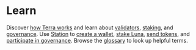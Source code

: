 
# Learn

Discover [how Terra works](./protocol.mdx) and learn about [validators](./protocol.mdx#validators), [staking](./protocol.mdx#staking), and [governance](./protocol.mdx#governance). Use [Station](../learn/station) to [create a wallet](station/Download/station-desktop.mdx), [stake Luna](./station/staking.mdx), [send tokens](./station/send.mdx), and [participate in governance](./station/governance.mdx). Browse the [glossary](./glossary.mdx) to look up helpful terms.

<CardSection cards={learnCards} />
